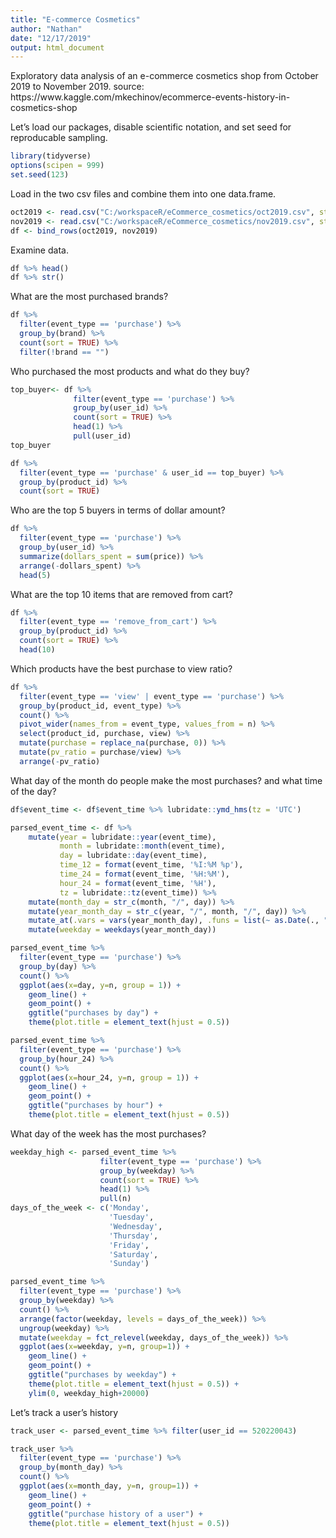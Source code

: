 ```yaml
---
title: "E-commerce Cosmetics"
author: "Nathan"
date: "12/17/2019"
output: html_document
---
```


Exploratory data analysis of an e-commerce cosmetics shop from October 2019 to November 2019.
source: https://www.kaggle.com/mkechinov/ecommerce-events-history-in-cosmetics-shop


Let's load our packages, disable scientific notation, and set seed for reproducable sampling.
```r
library(tidyverse)
options(scipen = 999)
set.seed(123)
```


Load in the two csv files and combine them into one data.frame.
```r
oct2019 <- read.csv("C:/workspaceR/eCommerce_cosmetics/oct2019.csv", stringsAsFactors=FALSE)
nov2019 <- read.csv("C:/workspaceR/eCommerce_cosmetics/nov2019.csv", stringsAsFactors=FALSE)
df <- bind_rows(oct2019, nov2019)

```


Examine data.
```r
df %>% head()
df %>% str()
```


What are the most purchased brands?
```r
df %>% 
  filter(event_type == 'purchase') %>% 
  group_by(brand) %>% 
  count(sort = TRUE) %>% 
  filter(!brand == "")
```


Who purchased the most products and what do they buy?
```r
top_buyer<- df %>% 
              filter(event_type == 'purchase') %>% 
              group_by(user_id) %>% 
              count(sort = TRUE) %>% 
              head(1) %>% 
              pull(user_id)
top_buyer

df %>% 
  filter(event_type == 'purchase' & user_id == top_buyer) %>% 
  group_by(product_id) %>% 
  count(sort = TRUE)
```


Who are the top 5 buyers in terms of dollar amount? 
```r
df %>% 
  filter(event_type == 'purchase') %>% 
  group_by(user_id) %>% 
  summarize(dollars_spent = sum(price)) %>% 
  arrange(-dollars_spent) %>% 
  head(5)
```


What are the top 10 items that are removed from cart?
```r
df %>% 
  filter(event_type == 'remove_from_cart') %>% 
  group_by(product_id) %>% 
  count(sort = TRUE) %>% 
  head(10)
```


Which products have the best purchase to view ratio?
```r
df %>% 
  filter(event_type == 'view' | event_type == 'purchase') %>% 
  group_by(product_id, event_type) %>% 
  count() %>% 
  pivot_wider(names_from = event_type, values_from = n) %>% 
  select(product_id, purchase, view) %>% 
  mutate(purchase = replace_na(purchase, 0)) %>% 
  mutate(pv_ratio = purchase/view) %>% 
  arrange(-pv_ratio)
```


What day of the month do people make the most purchases? and what time of the day?
```r
df$event_time <- df$event_time %>% lubridate::ymd_hms(tz = 'UTC')

parsed_event_time <- df %>% 
    mutate(year = lubridate::year(event_time),
           month = lubridate::month(event_time), 
           day = lubridate::day(event_time), 
           time_12 = format(event_time, '%I:%M %p'), 
           time_24 = format(event_time, '%H:%M'), 
           hour_24 = format(event_time, '%H'),
           tz = lubridate::tz(event_time)) %>% 
    mutate(month_day = str_c(month, "/", day)) %>% 
    mutate(year_month_day = str_c(year, "/", month, "/", day)) %>% 
    mutate_at(.vars = vars(year_month_day), .funs = list(~ as.Date(., "%Y/%m/%d"))) %>% 
    mutate(weekday = weekdays(year_month_day))

parsed_event_time %>% 
  filter(event_type == 'purchase') %>%
  group_by(day) %>% 
  count() %>% 
  ggplot(aes(x=day, y=n, group = 1)) + 
    geom_line() + 
    geom_point() +
    ggtitle("purchases by day") + 
    theme(plot.title = element_text(hjust = 0.5))

parsed_event_time %>% 
  filter(event_type == 'purchase') %>%
  group_by(hour_24) %>% 
  count() %>% 
  ggplot(aes(x=hour_24, y=n, group = 1)) + 
    geom_line() + 
    geom_point() +
    ggtitle("purchases by hour") + 
    theme(plot.title = element_text(hjust = 0.5))
```


What day of the week has the most purchases?  
```r
weekday_high <- parsed_event_time %>% 
                    filter(event_type == 'purchase') %>% 
                    group_by(weekday) %>% 
                    count(sort = TRUE) %>% 
                    head(1) %>%
                    pull(n)
days_of_the_week <- c('Monday', 
                      'Tuesday', 
                      'Wednesday', 
                      'Thursday', 
                      'Friday', 
                      'Saturday', 
                      'Sunday')

parsed_event_time %>% 
  filter(event_type == 'purchase') %>% 
  group_by(weekday) %>% 
  count() %>%
  arrange(factor(weekday, levels = days_of_the_week)) %>% 
  ungroup(weekday) %>%
  mutate(weekday = fct_relevel(weekday, days_of_the_week)) %>%
  ggplot(aes(x=weekday, y=n, group=1)) +
    geom_line() + 
    geom_point() + 
    ggtitle("purchases by weekday") + 
    theme(plot.title = element_text(hjust = 0.5)) +
    ylim(0, weekday_high+20000)
```


Let's track a user's history
```r
track_user <- parsed_event_time %>% filter(user_id == 520220043)

track_user %>% 
  filter(event_type == 'purchase') %>% 
  group_by(month_day) %>% 
  count() %>% 
  ggplot(aes(x=month_day, y=n, group=1)) + 
    geom_line() + 
    geom_point() + 
    ggtitle("purchase history of a user") + 
    theme(plot.title = element_text(hjust = 0.5))
```

